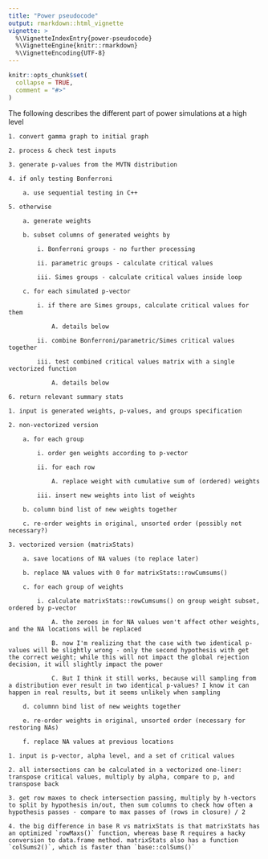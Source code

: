 ```yaml
---
title: "Power pseudocode"
output: rmarkdown::html_vignette
vignette: >
  %\VignetteIndexEntry{power-pseudocode}
  %\VignetteEngine{knitr::rmarkdown}
  %\VignetteEncoding{UTF-8}
---
```


```r
knitr::opts_chunk$set(
  collapse = TRUE,
  comment = "#>"
)
```

The following describes the different part of power simulations at a high level

```power

1. convert gamma graph to initial graph

2. process & check test inputs

3. generate p-values from the MVTN distribution

4. if only testing Bonferroni

    a. use sequential testing in C++
    
5. otherwise

    a. generate weights
    
    b. subset columns of generated weights by
    
        i. Bonferroni groups - no further processing
        
        ii. parametric groups - calculate critical values
        
        iii. Simes groups - calculate critical values inside loop
        
    c. for each simulated p-vector
    
        i. if there are Simes groups, calculate critical values for them
        
            A. details below
        
        ii. combine Bonferroni/parametric/Simes critical values together
        
        iii. test combined critical values matrix with a single vectorized function
        
            A. details below
        
6. return relevant summary stats

```

```critical-simes
1. input is generated weights, p-values, and groups specification

2. non-vectorized version

    a. for each group
    
        i. order gen weights according to p-vector
        
        ii. for each row
        
            A. replace weight with cumulative sum of (ordered) weights
            
        iii. insert new weights into list of weights
        
    b. column bind list of new weights together
    
    c. re-order weights in original, unsorted order (possibly not necessary?)

3. vectorized version (matrixStats)

    a. save locations of NA values (to replace later)
    
    b. replace NA values with 0 for matrixStats::rowCumsums()

    c. for each group of weights
    
        i. calculate matrixStats::rowCumsums() on group weight subset, ordered by p-vector
        
            A. the zeroes in for NA values won't affect other weights, and the NA locations will be replaced
            
            B. now I'm realizing that the case with two identical p-values will be slightly wrong - only the second hypothesis with get the correct weight; while this will not impact the global rejection decision, it will slightly impact the power
            
            C. But I think it still works, because will sampling from a distribution ever result in two identical p-values? I know it can happen in real results, but it seems unlikely when sampling
            
    d. columnn bind list of new weights together
    
    e. re-order weights in original, unsorted order (necessary for restoring NAs)
    
    f. replace NA values at previous locations
```

```fast-test
1. input is p-vector, alpha level, and a set of critical values

2. all intersections can be calculated in a vectorized one-liner: transpose critical values, multiply by alpha, compare to p, and transpose back

3. get row maxes to check intersection passing, multiply by h-vectors to split by hypothesis in/out, then sum columns to check how often a hypothesis passes - compare to max passes of (rows in closure) / 2

4. the big difference in base R vs matrixStats is that matrixStats has an optimized `rowMaxs()` function, whereas base R requires a hacky conversion to data.frame method. matrixStats also has a function `colSums2()`, which is faster than `base::colSums()`

```
















